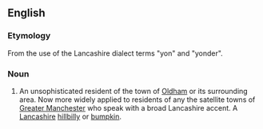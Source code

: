 ==English==

===Etymology===
From the use of the Lancashire dialect terms "yon" and "yonder".

===Noun===
{{en-noun}}

# {{lb|en|UK|slang|derogatory}} An unsophisticated resident of the town of [[Oldham]] or its surrounding area. Now more widely applied to residents of any the satellite towns of [[Greater Manchester]] who speak with a broad Lancashire accent. A [[Lancashire]] [[hillbilly]] or [[bumpkin]].